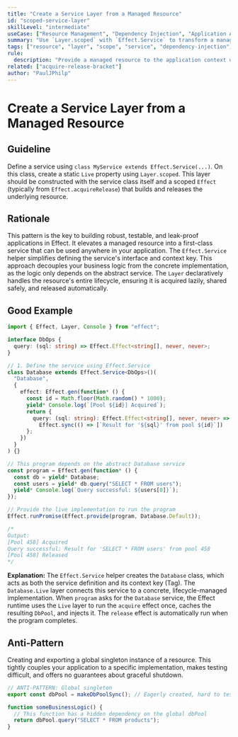 ```yaml
---
title: "Create a Service Layer from a Managed Resource"
id: "scoped-service-layer"
skillLevel: "intermediate"
useCase: ["Resource Management", "Dependency Injection", "Application Architecture"]
summary: "Use `Layer.scoped` with `Effect.Service` to transform a managed resource into a shareable, application-wide service."
tags: ["resource", "layer", "scope", "service", "dependency-injection", "context", "acquire-release"]
rule:
  description: "Provide a managed resource to the application context using `Layer.scoped`."
related: ["acquire-release-bracket"]
author: "PaulJPhilp"
---
```


# Create a Service Layer from a Managed Resource

## Guideline

Define a service using `class MyService extends Effect.Service(...)`. On this class, create a static `Live` property using `Layer.scoped`. This layer should be constructed with the service class itself and a scoped `Effect` (typically from `Effect.acquireRelease`) that builds and releases the underlying resource.

## Rationale

This pattern is the key to building robust, testable, and leak-proof applications in Effect. It elevates a managed resource into a first-class service that can be used anywhere in your application. The `Effect.Service` helper simplifies defining the service's interface and context key. This approach decouples your business logic from the concrete implementation, as the logic only depends on the abstract service. The `Layer` declaratively handles the resource's entire lifecycle, ensuring it is acquired lazily, shared safely, and released automatically.

## Good Example

```typescript
import { Effect, Layer, Console } from "effect";

interface DbOps {
  query: (sql: string) => Effect.Effect<string[], never, never>;
}

// 1. Define the service using Effect.Service
class Database extends Effect.Service<DbOps>()(
  "Database",
  {
    effect: Effect.gen(function* () {
      const id = Math.floor(Math.random() * 1000);
      yield* Console.log(`[Pool ${id}] Acquired`);
      return {
        query: (sql: string): Effect.Effect<string[], never, never> =>
          Effect.sync(() => [`Result for '${sql}' from pool ${id}`])
      };
    })
  }
) {}

// This program depends on the abstract Database service
const program = Effect.gen(function* () {
  const db = yield* Database;
  const users = yield* db.query("SELECT * FROM users");
  yield* Console.log(`Query successful: ${users[0]}`);
});

// Provide the live implementation to run the program
Effect.runPromise(Effect.provide(program, Database.Default));

/*
Output:
[Pool 458] Acquired
Query successful: Result for 'SELECT * FROM users' from pool 458
[Pool 458] Released
*/
```

**Explanation:**
The `Effect.Service` helper creates the `Database` class, which acts as both the service definition and its context key (Tag). The `Database.Live` layer connects this service to a concrete, lifecycle-managed implementation. When `program` asks for the `Database` service, the Effect runtime uses the `Live` layer to run the `acquire` effect once, caches the resulting `DbPool`, and injects it. The `release` effect is automatically run when the program completes.

## Anti-Pattern

Creating and exporting a global singleton instance of a resource. This tightly couples your application to a specific implementation, makes testing difficult, and offers no guarantees about graceful shutdown.

```typescript
// ANTI-PATTERN: Global singleton
export const dbPool = makeDbPoolSync(); // Eagerly created, hard to test/mock

function someBusinessLogic() {
  // This function has a hidden dependency on the global dbPool
  return dbPool.query("SELECT * FROM products");
}
```